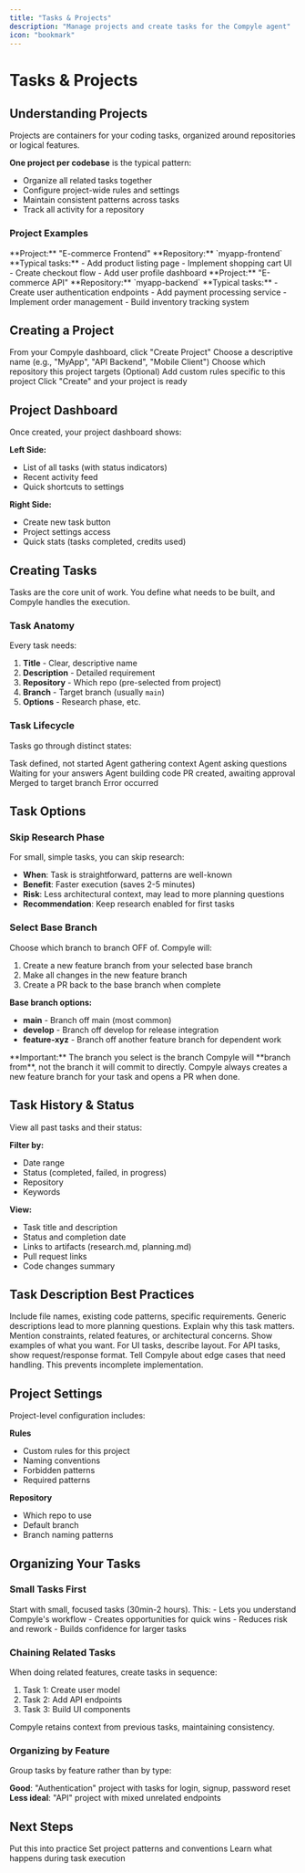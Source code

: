 ```yaml
---
title: "Tasks & Projects"
description: "Manage projects and create tasks for the Compyle agent"
icon: "bookmark"
---
```


# Tasks & Projects

## Understanding Projects

Projects are containers for your coding tasks, organized around repositories or logical features.

**One project per codebase** is the typical pattern:
- Organize all related tasks together
- Configure project-wide rules and settings
- Maintain consistent patterns across tasks
- Track all activity for a repository

### Project Examples

<CardGroup cols={2}>
  <Card title="Frontend App" icon="browser">
    **Project:** "E-commerce Frontend"
    **Repository:** `myapp-frontend`
    **Typical tasks:**
    - Add product listing page
    - Implement shopping cart UI
    - Create checkout flow
    - Add user profile dashboard
  </Card>
  <Card title="Backend API" icon="server">
    **Project:** "E-commerce API"
    **Repository:** `myapp-backend`
    **Typical tasks:**
    - Create user authentication endpoints
    - Add payment processing service
    - Implement order management
    - Build inventory tracking system
  </Card>
</CardGroup>

## Creating a Project

<Steps>
  <Step title="Go to Dashboard">
    From your Compyle dashboard, click "Create Project"
  </Step>
  <Step title="Name Your Project">
    Choose a descriptive name (e.g., "MyApp", "API Backend", "Mobile Client")
  </Step>
  <Step title="Select Repository">
    Choose which repository this project targets
  </Step>
  <Step title="Configure Project Rules">
    (Optional) Add custom rules specific to this project
  </Step>
  <Step title="Save Project">
    Click "Create" and your project is ready
  </Step>
</Steps>

## Project Dashboard

Once created, your project dashboard shows:

**Left Side:**
- List of all tasks (with status indicators)
- Recent activity feed
- Quick shortcuts to settings

**Right Side:**
- Create new task button
- Project settings access
- Quick stats (tasks completed, credits used)

## Creating Tasks

Tasks are the core unit of work. You define what needs to be built, and Compyle handles the execution.

### Task Anatomy

Every task needs:

1. **Title** - Clear, descriptive name
2. **Description** - Detailed requirement
3. **Repository** - Which repo (pre-selected from project)
4. **Branch** - Target branch (usually `main`)
5. **Options** - Research phase, etc.

### Task Lifecycle

Tasks go through distinct states:

<CardGroup cols={2}>
  <Card title="Created" icon="plus">
    Task defined, not started
  </Card>
  <Card title="Researching" icon="search">
    Agent gathering context
  </Card>
  <Card title="Planning" icon="message-square">
    Agent asking questions
  </Card>
  <Card title="Awaiting Response" icon="clock">
    Waiting for your answers
  </Card>
  <Card title="Implementing" icon="code">
    Agent building code
  </Card>
  <Card title="In Review" icon="eye">
    PR created, awaiting approval
  </Card>
  <Card title="Completed" icon="check">
    Merged to target branch
  </Card>
  <Card title="Failed" icon="x">
    Error occurred
  </Card>
</CardGroup>

## Task Options

### Skip Research Phase

For small, simple tasks, you can skip research:

- **When**: Task is straightforward, patterns are well-known
- **Benefit**: Faster execution (saves 2-5 minutes)
- **Risk**: Less architectural context, may lead to more planning questions
- **Recommendation**: Keep research enabled for first tasks

### Select Base Branch

Choose which branch to branch OFF of. Compyle will:
1. Create a new feature branch from your selected base branch
2. Make all changes in the new feature branch
3. Create a PR back to the base branch when complete

**Base branch options:**
- **main** - Branch off main (most common)
- **develop** - Branch off develop for release integration
- **feature-xyz** - Branch off another feature branch for dependent work

<Note>
  **Important:** The branch you select is the branch Compyle will **branch from**, not the branch it will commit to directly. Compyle always creates a new feature branch for your task and opens a PR when done.
</Note>

## Task History & Status

View all past tasks and their status:

**Filter by:**
- Date range
- Status (completed, failed, in progress)
- Repository
- Keywords

**View:**
- Task title and description
- Status and completion date
- Links to artifacts (research.md, planning.md)
- Pull request links
- Code changes summary

## Task Description Best Practices

<Tip title="Be Specific">
  Include file names, existing code patterns, specific requirements. Generic descriptions lead to more planning questions.
</Tip>

<Tip title="Provide Context">
  Explain why this task matters. Mention constraints, related features, or architectural concerns.
</Tip>

<Tip title="Include Examples">
  Show examples of what you want. For UI tasks, describe layout. For API tasks, show request/response format.
</Tip>

<Tip title="Mention Edge Cases">
  Tell Compyle about edge cases that need handling. This prevents incomplete implementation.
</Tip>

## Project Settings

Project-level configuration includes:

**Rules**
- Custom rules for this project
- Naming conventions
- Forbidden patterns
- Required patterns

**Repository**
- Which repo to use
- Default branch
- Branch naming patterns

## Organizing Your Tasks

### Small Tasks First

<Tip>
  Start with small, focused tasks (30min-2 hours). This:
  - Lets you understand Compyle's workflow
  - Creates opportunities for quick wins
  - Reduces risk and rework
  - Builds confidence for larger tasks
</Tip>

### Chaining Related Tasks

<Tip>
  When doing related features, create tasks in sequence:

  1. Task 1: Create user model
  2. Task 2: Add API endpoints
  3. Task 3: Build UI components

  Compyle retains context from previous tasks, maintaining consistency.
</Tip>

### Organizing by Feature

Group tasks by feature rather than by type:

**Good**: "Authentication" project with tasks for login, signup, password reset
**Less ideal**: "API" project with mixed unrelated endpoints

## Next Steps

<CardGroup cols={2}>
  <Card title="Create Your First Task" href="../getting-started/first-task" icon="lightning-bolt">
    Put this into practice
  </Card>
  <Card title="Learn Custom Rules" href="./custom-rules" icon="shield">
    Set project patterns and conventions
  </Card>
  <Card title="Understand Agent Workflow" href="../getting-started/agent-workflow-intro" icon="gitflow">
    Learn what happens during task execution
  </Card>
</CardGroup>
